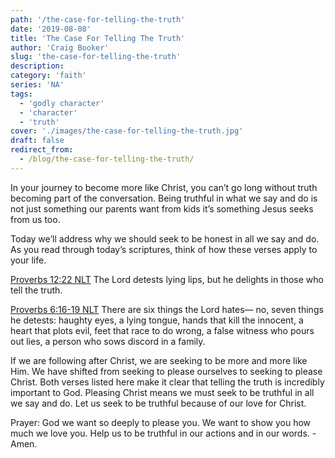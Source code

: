 ```yaml
---
path: '/the-case-for-telling-the-truth'
date: '2019-08-08'
title: 'The Case For Telling The Truth'
author: 'Craig Booker'
slug: 'the-case-for-telling-the-truth'
description:
category: 'faith'
series: 'NA'
tags:
  - 'godly character'
  - 'character'
  - 'truth'
cover: './images/the-case-for-telling-the-truth.jpg'
draft: false
redirect_from:
  - /blog/the-case-for-telling-the-truth/
---
```


In your journey to become more like Christ, you can’t go long without truth becoming part of the conversation. Being truthful in what we say and do is not just something our parents want from kids it’s something Jesus seeks from us too.

Today we’ll address why we should seek to be honest in all we say and do.
As you read through today’s scriptures, think of how these verses apply to your life.

[Proverbs 12:22 NLT](https://bible.com/bible/116/pro.12.22.NLT)
The Lord detests lying lips, but he delights in those who tell the truth.

[Proverbs 6:16‭-‬19 NLT](https://bible.com/bible/116/pro.6.16-19.NLT)
There are six things the Lord hates— no, seven things he detests: haughty eyes, a lying tongue, hands that kill the innocent, a heart that plots evil, feet that race to do wrong, a false witness who pours out lies, a person who sows discord in a family.

If we are following after Christ, we are seeking to be more and more like Him. We have shifted from seeking to please ourselves to seeking to please Christ. Both verses listed here make it clear that telling the truth is incredibly important to God. Pleasing Christ means we must seek to be truthful in all we say and do. Let us seek to be truthful because of our love for Christ.

Prayer: God we want so deeply to please you. We want to show you how much we love you. Help us to be truthful in our actions and in our words. -Amen.
